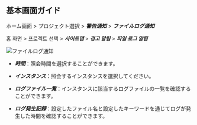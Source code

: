 ## 基本画面ガイド

<Xclude product='postgresql'>

ホーム画面 > プロジェクト選択 > **_警告通知_** > **_ファイルログ通知_**

</Xclude>

<InDoc product='postgresql'>

홈 화면 > 프로젝트 선택 > **_사이트맵_** > **_경고 알림_** > **_파일 로그 알림_**

</InDoc>

![ファイルログ通知](/img/db-file-log-notice.png)

-   **_時間_**：照会時間を選択することができます。

-   **_インスタンス_**：照会するインスタンスを選択してください。

-   **_ログファイル一覧_**：インスタンスに該当するログファイルの一覧を確認することができます。

-   **_ログ発生記録_**：設定したファイル名と設定したキーワードを通じてログが発生した時間を確認することができます。
